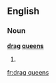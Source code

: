 ==English==

===Noun===
'''[[drag]] [[queen]]s'''

# {{plural of|[[drag queen]]}}
[[fr:drag queens]]